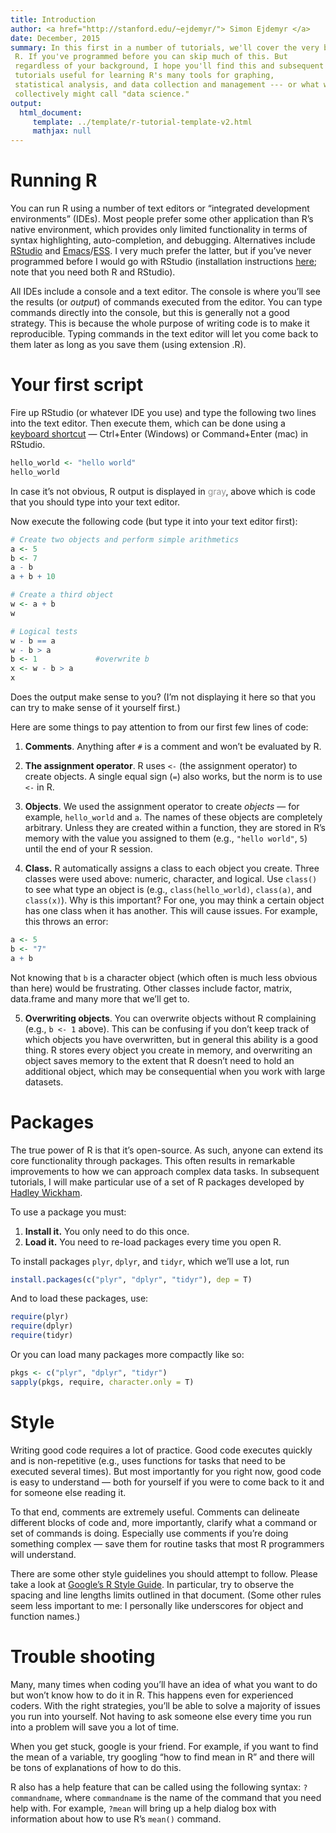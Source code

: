 ```yaml
---
title: Introduction
author: <a href="http://stanford.edu/~ejdemyr/"> Simon Ejdemyr </a> 
date: December, 2015
summary: In this first in a number of tutorials, we'll cover the very basics of
 R. If you've programmed before you can skip much of this. But
 regardless of your background, I hope you'll find this and subsequent
 tutorials useful for learning R's many tools for graphing,
 statistical analysis, and data collection and management --- or what we
 collectively might call "data science." 
output:
  html_document:
     template: ../template/r-tutorial-template-v2.html
     mathjax: null
---
```



	

Running R
=================

You can run R using a number of text editors or "integrated
development environments" (IDEs). Most people prefer some other
application than R's native environment, which provides only limited
functionality in terms of syntax highlighting, auto-completion, and
debugging. Alternatives include [RStudio](https://www.rstudio.com/)
and
[Emacs](https://www.gnu.org/software/emacs/)/[ESS](http://ess.r-project.org/). I
very much prefer the latter, but if you've never programmed before I
would go with RStudio (installation instructions
[here](https://www.rstudio.com/products/rstudio/download/); note that
you need both R and RStudio).

All IDEs include a console and a text editor. The console is where you'll
see the results (or *output*) of commands executed from the editor. You can
type commands directly into the console, but this is generally not a good
strategy. This is because the whole purpose of writing code is to make
it reproducible. Typing commands in the text editor will let you
come back to them later as long as you save them (using extension .R).


Your first script
======================

Fire up RStudio (or whatever IDE you use) and type the following two
lines into the text editor. Then execute them, which can be done using a
[keyboard shortcut](https://support.rstudio.com/hc/en-us/articles/200711853-Keyboard-Shortcuts)
--- <span class="fw">Ctrl+Enter</span> (Windows) or <span
class="fw">Command+Enter</span> (mac) in RStudio.

```r
hello_world <- "hello world"
hello_world 
```

In case it's not obvious, R output is displayed in
<span style="color: #969696;"> gray</span>, above which is code that you
should type into your text editor.

Now execute the following code (but type it into your text editor first): 
```r
# Create two objects and perform simple arithmetics
a <- 5
b <- 7
a - b
a + b + 10

# Create a third object 
w <- a + b
w

# Logical tests 
w - b == a
w - b > a
b <- 1             #overwrite b 
x <- w - b > a
x
```

Does the output make sense to you? (I'm not displaying it here so that
you can try to make sense of it yourself first.)

Here are some things to pay attention to from our first few lines of code:

1. **Comments**. Anything after `#` is a comment and won't be evaluated by R.

2. **The assignment operator**. R uses `<-` (the assignment
operator) to create objects. A single equal sign (`=`) also works, but
the norm is to use `<-` in R. 

3. **Objects**. We used the assignment operator to create *objects*
--- for example, `hello_world` and `a`. The names of these objects are
completely arbitrary. Unless they are created within a function, they
are stored in R's memory with the value you assigned to them (e.g.,
`"hello world"`, `5`) until the end of your R session.

4. **Class.** R automatically assigns a class to each object
you create. Three classes were used above: numeric,
character, and logical. Use `class()` to see what type an object is
(e.g., `class(hello_world)`, `class(a)`, and `class(x)`). Why is this
important? For one, you may think a certain object has one class when
it has another. This will cause issues. For example, this throws an error: 

<div class="indent">
```r
a <- 5
b <- "7"
a + b 
```
Not knowing that `b` is a character object (which often is much
less obvious than here) would be frustrating. Other classes include
<span class="fw">factor</span>, <span class="fw">matrix</span>,
<span class="fw">data.frame</span> and many more that we'll get to. 
</div>

5. **Overwriting objects**. You can overwrite objects without R
complaining (e.g., `b <- 1` above). This can be confusing if you don't
keep track of which objects you have overwritten, but in general this
ability is a good thing. R stores every object you create in
memory, and overwriting an object saves memory to the extent that R
doesn't need to hold an additional object, which may be consequential
when you work with large datasets.


Packages 
========================== 

The true power of R is that it's open-source. As such, anyone can
extend its core functionality through packages. This often results in
remarkable improvements to how we can approach complex data tasks. In
subsequent tutorials, I will make particular use of a set of R packages 
developed by [Hadley Wickham](http://had.co.nz/). 

To use a package you must: 

1. **Install it.** You only need to do this once. 
2. **Load it.** You need to re-load packages every time you open R. 


To install packages `plyr`, `dplyr`, and `tidyr`, which we'll use a lot,
run

```r
install.packages(c("plyr", "dplyr", "tidyr"), dep = T)
```

And to load these packages, use: 

```r
require(plyr)
require(dplyr)
require(tidyr)
```

Or you can load many packages more compactly like so: 

```r
pkgs <- c("plyr", "dplyr", "tidyr")
sapply(pkgs, require, character.only = T)
```

<div style="margin-top: 15px"> </div>

Style
======================

Writing good code requires a lot of practice. Good code executes
quickly and is non-repetitive (e.g., uses functions for tasks that
need to be executed several times). But most importantly for you right
now, good code is easy to understand --- both for yourself if you were
to come back to it and for someone else reading it.

To that end, comments are extremely useful. Comments can delineate
different blocks of code and, more importantly, clarify what a command
or set of commands is doing. Especially use comments if you're doing
something complex --- save them for routine tasks that most R
programmers will understand.

There are some other style guidelines you should attempt to follow.
Please take a look at
[Google's R Style Guide](https://google.github.io/styleguide/Rguide.xml).
In particular, try to observe the spacing and line lengths limits
outlined in that document. (Some other rules seem less important to
me: I personally like underscores for object and function names.)




Trouble shooting 
========================== 

Many, many times when coding you'll have an idea of what you want to
do but won't know how to do it in R. This happens even for
experienced coders. With the right strategies, you'll be able to solve
a majority of issues you run into yourself. Not having to ask someone
else every time you run into a problem will save you a lot of time.

When you get stuck, google is your friend. For example, if you want
to find the mean of a variable, try googling "how to find mean in R"
and there will be tons of explanations of how to do this.

R also has a help feature that can be called using the following
syntax: `?commandname`, where `commandname` is the name of the command
that you need help with. For example, `?mean` will bring up a help
dialog box with information about how to use R's `mean()` command.



